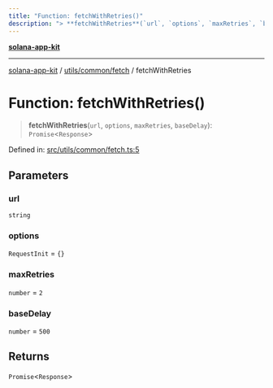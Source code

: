 ```yaml
---
title: "Function: fetchWithRetries()"
description: "> **fetchWithRetries**(`url`, `options`, `maxRetries`, `baseDelay`): `Promise`\<`Response`\>"
---
```


[**solana-app-kit**](../../../../README.mdx)

***

[solana-app-kit](../../../../README.mdx) / [utils/common/fetch](../README.mdx) / fetchWithRetries

# Function: fetchWithRetries()

> **fetchWithRetries**(`url`, `options`, `maxRetries`, `baseDelay`): `Promise`\<`Response`\>

Defined in: [src/utils/common/fetch.ts:5](https://github.com/SendArcade/solana-social-starter/blob/b27156124ee1831d644b1af765e8d55a2885cd4f/src/utils/common/fetch.ts#L5)

## Parameters

### url

`string`

### options

`RequestInit` = `{}`

### maxRetries

`number` = `2`

### baseDelay

`number` = `500`

## Returns

`Promise`\<`Response`\>
